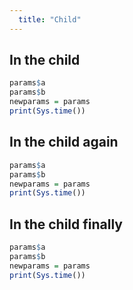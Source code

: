 ```yaml
---
  title: "Child"
---
```


## In the child
  
```r
params$a
params$b
newparams = params
print(Sys.time())
```


## In the child again
  
```r
params$a
params$b
newparams = params
print(Sys.time())
```

## In the child finally
  
```r
params$a
params$b
newparams = params
print(Sys.time())
```
